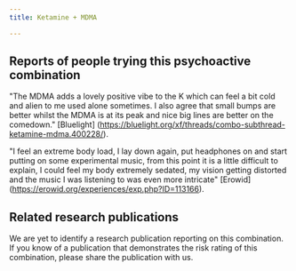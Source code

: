 ---
title: Ketamine + MDMA

---

## Reports of people trying this psychoactive combination

"The MDMA adds a lovely positive vibe to the K which can feel a bit cold and alien to me used alone sometimes. I also agree that small bumps are better whilst the MDMA is at its peak and nice big lines are better on the comedown." [Bluelight] (https://bluelight.org/xf/threads/combo-subthread-ketamine-mdma.400228/).

"I feel an extreme body load, I lay down again, put headphones on and start putting on some experimental music, from this point it is a little difficult to explain, I could feel my body extremely sedated, my vision getting distorted and the music I was listening to was even more intricate" [Erowid] (https://erowid.org/experiences/exp.php?ID=113166).

## Related research publications

We are yet to identify a research publication reporting on this combination. If you know of a publication that demonstrates the risk rating of this combination, please share the publication with us.




